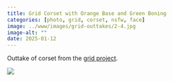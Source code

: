 ```yaml
---
title: Grid Corset with Orange Base and Green Boning
categories: [photo, grid, corset, nsfw, face]
image: ../www/images/grid-outtakes/2-4.jpg
image-alt: ""
date: 2025-01-12
---
```


Outtake of corset from the [grid project](/posts/2025-01-27_grid-project.html).

![](../www/images/grid-outtakes/2-4.jpg)

